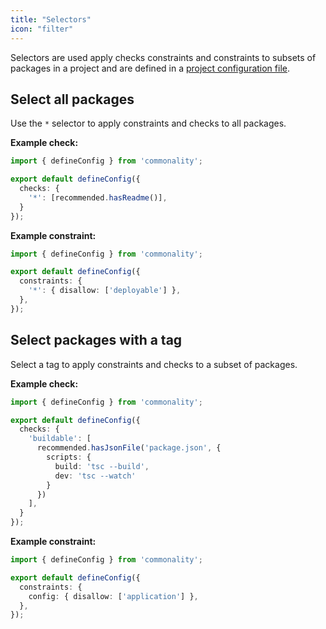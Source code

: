 ```yaml
---
title: "Selectors"
icon: "filter"
---
```


Selectors are used apply checks constraints and constraints to subsets of packages in a project and are defined in a [project configuration file](/reference/project-configuration).

## Select all packages

Use the `*` selector to apply constraints and checks to all packages.

**Example check:**

```ts commonality.config.ts
import { defineConfig } from 'commonality';

export default defineConfig({
  checks: {
    '*': [recommended.hasReadme()],
  }
});
```

**Example constraint:**

```ts commonality.config.ts
import { defineConfig } from 'commonality';

export default defineConfig({
  constraints: {
    '*': { disallow: ['deployable'] },
  },
});
```

## Select packages with a tag

Select a tag to apply constraints and checks to a subset of packages.

**Example check:**

```ts commonality.config.ts
import { defineConfig } from 'commonality';

export default defineConfig({
  checks: {
    'buildable': [
      recommended.hasJsonFile('package.json', {
        scripts: {
          build: 'tsc --build',
          dev: 'tsc --watch'
        }
      })
    ],
  }
});
```

**Example constraint:**

```ts commonality.config.ts
import { defineConfig } from 'commonality';

export default defineConfig({
  constraints: {
    config: { disallow: ['application'] },
  },
});
```
